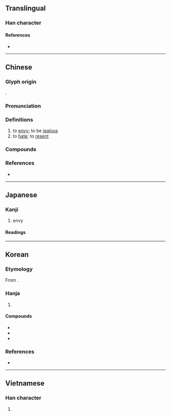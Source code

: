 {{character info}}
==Translingual==

===Han character===
{{Han char|rn=38|rad=女|as=10|sn=13|four=40434|canj=VKOK|ids=⿰女疾}}

====References====
* {{Han ref|kx=0269.020|dkj=06611|dj=0536.150|hdz=21073.010|uh=5AC9|ud=23241|bh=B6FA|bd=46842}}

----

==Chinese==
{{zh-forms|alt=疾,愱,㑵,𡜍,𢞱}}

===Glyph origin===
{{Han etym}}
{{Han compound|女|疾|ls=psc|c1=s|c2=p}}.

===Pronunciation===
{{zh-pron
|m=jí
|c=zat6,zaat6
|mn=chi̍t/tw,xm:che̍k
|mn_note=chi̍t - literary; che̍k - vernacular
|mc=y
|oc=y
|cat=v
}}

===Definitions===
{{zh-hanzi}}

# to [[envy]]; to be [[jealous]]
# to [[hate]]; to [[resent]]

===Compounds===
{{zh-der|嫉惡若仇|嫉恨|妒嫉|忿世嫉俗|媢嫉|妒賢嫉能|嫉賢|嫉惡如仇|嫉惡好善|嫉妒|好善嫉惡|嫉賢妒能|忿世嫉邪|嫉惡|憤世嫉邪|深惡痛嫉|憤世嫉俗|矜名嫉能|憤嫉}}

===References===
* {{R:yue:mfccd}}

----

==Japanese==

===Kanji===
{{ja-kanji|grade=|rs=女10}}

# envy

====Readings====
{{ja-readings
|on=しつ
|kun=ねた-む, そね-む, にく-む
}}

----

==Korean==

===Etymology===
From {{der|ko|ltc|-}} {{ltc-l|嫉|id=2}}.

===Hanja===
{{ko-hanja-search}}
{{ko-hanja|미워하다|미워할|질}}

# {{hanja form of|질|[[jealousy]]}}

====Compounds====
{{der-top3|Compounds}}
* {{ko-l|질투|嫉妬}}
* {{ko-l|질시|嫉視}}
* {{ko-l|모질|媢嫉}}
{{der-bottom}}

===References===
* {{R:hanjadoc|2364}}

----

==Vietnamese==

===Han character===
{{vi-readings|reading=tật|rs=女10}}

# {{rfdef|vi|sort=女10}}